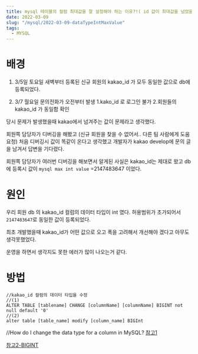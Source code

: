 ```yaml
---
title: mysql 테이블의 컬럼 최대값을 잘 설정해야 하는 이유?!( id 값이 최대값을 넘었을 때 경험)
date: 2022-03-09
slug: "/mysql/2022-03-09-dataTypeIntMaxValue"
tags:
  - MYSQL
---
```


# 배경

1. 3/5일 토요일 새벽부터 등록된 신규 회원의 
kakao_id 가 모두 동일한 값으로 db에 등록되었다.
   
2. 3/7 월요일 문의전화가 오전부터 발생
    1.kako_id 로 로그인 불가
    2.회원들의 kakao_id 가 동일함 확인
    
당시 문제가 발생했을때
kakao에서 넘겨주는 값이 문제라고 생각했다.

회원쪽 담당자가 디버깅을 해봤고
(신규 회원을 찾을 수 없어서.. 다른 팀 사람에게 도움 요청)
처음 디버깅시 값이 똑같이 온다고 생각했고
개발자가 kakao develop에 문의 글을 남겨서 답변을 기다렸다.

회원쪽 담당자가 여러번 디버깅을 해보면서 알게된 사실은
kakao_id는 제대로 왔고
db에 등록시 값이 
`mysql max int value` =2147483647
이었다.

# 원인   
우리 회원 db 의 kakao_id 컬럼의 데이터 타입이 int 였다.
허용범위가 초가되어서 `2147483647`로 동일한 값이 등록되었다.

최초 개발했을때
kakao_id가 어떤 값으로 오고
폭을 고려해서 개선해야 겠다고 아무도 생각못했었다.

운영을 하면서 생각지도 못한 에러가 많이 나오는거 같다.


# 방법 

```
//kakao_id 컬럼의 데이터 타입을 수정
//(1)
ALTER TABLE [tablename] CHANGE [columnName] [columnName] BIGINT not null default '0'
//(2)
alter table [table_name] modify [column_name] BIGInt

```
//How do I change the data type for a column in MySQL?
[참고1](https://stackoverflow.com/questions/1356866/how-do-i-change-the-data-type-for-a-column-in-mysql)

[참고2-BIGINT](https://dogleg.co.kr/?p=163#zerofill)